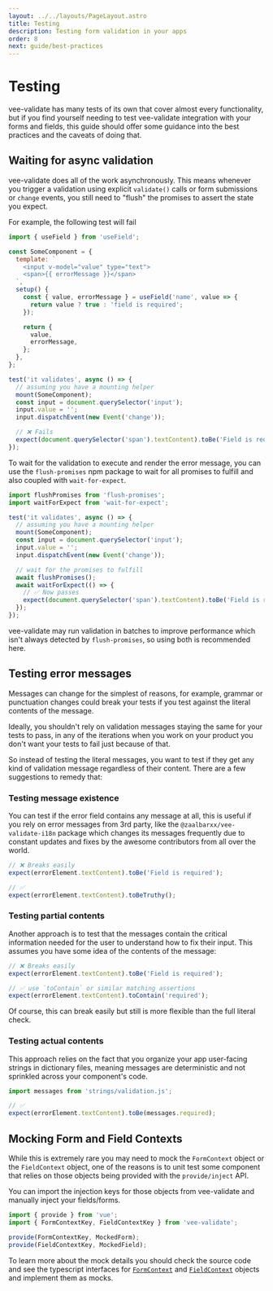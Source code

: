 ```yaml
---
layout: ../../layouts/PageLayout.astro
title: Testing
description: Testing form validation in your apps
order: 8
next: guide/best-practices
---
```


# Testing

vee-validate has many tests of its own that cover almost every functionality, but if you find yourself needing to test vee-validate integration with your forms and fields, this guide should offer some guidance into the best practices and the caveats of doing that.

## Waiting for async validation

vee-validate does all of the work asynchronously. This means whenever you trigger a validation using explicit `validate()` calls or form submissions or `change` events, you still need to "flush" the promises to assert the state you expect.

For example, the following test will fail

```js
import { useField } from 'useField';

const SomeComponent = {
  template: `
    <input v-model="value" type="text">
    <span>{{ errorMessage }}</span>
  `,
  setup() {
    const { value, errorMessage } = useField('name', value => {
      return value ? true : 'field is required';
    });

    return {
      value,
      errorMessage,
    };
  },
};

test('it validates', async () => {
  // assuming you have a mounting helper
  mount(SomeComponent);
  const input = document.querySelector('input');
  input.value = '';
  input.dispatchEvent(new Event('change'));

  // ❌ Fails
  expect(document.querySelector('span').textContent).toBe('Field is required');
});
```

To wait for the validation to execute and render the error message, you can use the `flush-promises` npm package to wait for all promises to fulfill and also coupled with `wait-for-expect`.

```js
import flushPromises from 'flush-promises';
import waitForExpect from 'wait-for-expect';

test('it validates', async () => {
  // assuming you have a mounting helper
  mount(SomeComponent);
  const input = document.querySelector('input');
  input.value = '';
  input.dispatchEvent(new Event('change'));

  // wait for the promises to fulfill
  await flushPromises();
  await waitForExpect(() => {
    // ✅ Now passes
    expect(document.querySelector('span').textContent).toBe('Field is required');
  });
});
```

vee-validate may run validation in batches to improve performance which isn't always detected by `flush-promises`, so using both is recommended here.

## Testing error messages

Messages can change for the simplest of reasons, for example, grammar or punctuation changes could break your tests if you test against the literal contents of the message.

Ideally, you shouldn't rely on validation messages staying the same for your tests to pass, in any of the iterations when you work on your product you don't want your tests to fail just because of that.

So instead of testing the literal messages, you want to test if they get any kind of validation message regardless of their content. There are a few suggestions to remedy that:

### Testing message existence

You can test if the error field contains any message at all, this is useful if you rely on error messages from 3rd party, like the `@zaalbarxx/vee-validate-i18n` package which changes its messages frequently due to constant updates and fixes by the awesome contributors from all over the world.

```js
// ❌ Breaks easily
expect(errorElement.textContent).toBe('Field is required');

// ✅
expect(errorElement.textContent).toBeTruthy();
```

### Testing partial contents

Another approach is to test that the messages contain the critical information needed for the user to understand how to fix their input. This assumes you have some idea of the contents of the message:

```js
// ❌ Breaks easily
expect(errorElement.textContent).toBe('Field is required');

// ✅ use `toContain` or similar matching assertions
expect(errorElement.textContent).toContain('required');
```

Of course, this can break easily but still is more flexible than the full literal check.

### Testing actual contents

This approach relies on the fact that you organize your app user-facing strings in dictionary files, meaning messages are deterministic and not sprinkled across your component's code.

```js
import messages from 'strings/validation.js';

// ✅
expect(errorElement.textContent).toBe(messages.required);
```

## Mocking Form and Field Contexts

While this is extremely rare you may need to mock the `FormContext` object or the `FieldContext` object, one of the reasons is to unit test some component that relies on those objects being provided with the `provide/inject` API.

You can import the injection keys for those objects from vee-validate and manually inject your fields/forms.

```js
import { provide } from 'vue';
import { FormContextKey, FieldContextKey } from 'vee-validate';

provide(FormContextKey, MockedForm);
provide(FieldContextKey, MockedField);
```

To learn more about the mock details you should check the source code and see the typescript interfaces for [`FormContext`](https://github.com/logaretm/vee-validate/blob/main/packages/vee-validate/src/types.ts#L145) and [`FieldContext`](https://github.com/logaretm/vee-validate/blob/main/packages/vee-validate/src/types.ts#L66) objects and implement them as mocks.
